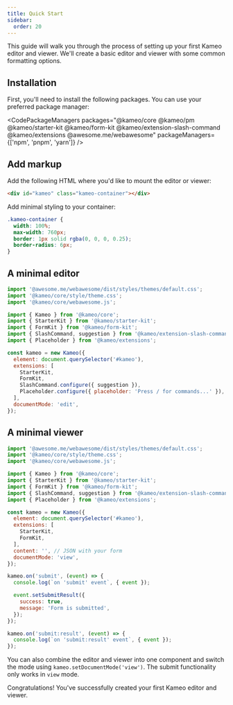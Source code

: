 ```yaml
---
title: Quick Start
sidebar:
  order: 20
---
```



This guide will walk you through the process of setting up your first Kameo editor and viewer. We'll create a basic editor and viewer with some common formatting options.

## Installation

First, you'll need to install the following packages. You can use your preferred package manager:

<CodePackageManagers 
  packages="@kameo/core @kameo/pm @kameo/starter-kit @kameo/form-kit @kameo/extension-slash-command @kameo/extensions @awesome.me/webawesome" 
  packageManagers={['npm', 'pnpm', 'yarn']}
/>

## Add markup

Add the following HTML where you'd like to mount the editor or viewer:

```html
<div id="kameo" class="kameo-container"></div>
```

Add minimal styling to your container:

```css
.kameo-container {
  width: 100%;
  max-width: 760px;
  border: 1px solid rgba(0, 0, 0, 0.25);
  border-radius: 6px;
}
```

## A minimal editor

```javascript
import '@awesome.me/webawesome/dist/styles/themes/default.css';
import '@kameo/core/style/theme.css';
import '@kameo/core/webawesome.js';

import { Kameo } from '@kameo/core';
import { StarterKit } from '@kameo/starter-kit';
import { FormKit } from '@kameo/form-kit';
import { SlashCommand, suggestion } from '@kameo/extension-slash-command';
import { Placeholder } from '@kameo/extensions';

const kameo = new Kameo({
  element: document.querySelector('#kameo'),
  extensions: [
    StarterKit,
    FormKit,
    SlashCommand.configure({ suggestion }),
    Placeholder.configure({ placeholder: 'Press / for commands...' }),
  ],
  documentMode: 'edit',
});
```

## A minimal viewer

```javascript
import '@awesome.me/webawesome/dist/styles/themes/default.css';
import '@kameo/core/style/theme.css';
import '@kameo/core/webawesome.js';

import { Kameo } from '@kameo/core';
import { StarterKit } from '@kameo/starter-kit';
import { FormKit } from '@kameo/form-kit';
import { SlashCommand, suggestion } from '@kameo/extension-slash-command';
import { Placeholder } from '@kameo/extensions';

const kameo = new Kameo({
  element: document.querySelector('#kameo'),
  extensions: [
    StarterKit,
    FormKit,
  ],
  content: '', // JSON with your form 
  documentMode: 'view',
});

kameo.on('submit', (event) => {
  console.log(`on 'submit' event`, { event });

  event.setSubmitResult({
    success: true,
    message: 'Form is submitted',
  });
});

kameo.on('submit:result', (event) => {
  console.log(`on 'submit:result' event`, { event });
});
```

You can also combine the editor and viewer into one component and switch the mode using `kameo.setDocumentMode('view')`. The submit functionality only works in `view` mode.

Congratulations! You've successfully created your first Kameo editor and viewer.
